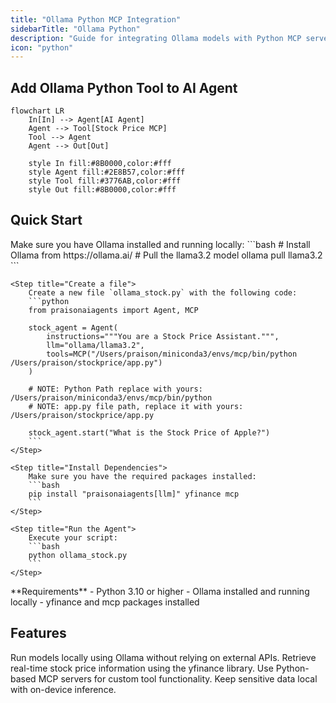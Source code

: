 ```yaml
---
title: "Ollama Python MCP Integration"
sidebarTitle: "Ollama Python"
description: "Guide for integrating Ollama models with Python MCP servers using Agent4ALL agents"
icon: "python"
---
```


## Add Ollama Python Tool to AI Agent

```mermaid
flowchart LR
    In[In] --> Agent[AI Agent]
    Agent --> Tool[Stock Price MCP]
    Tool --> Agent
    Agent --> Out[Out]
    
    style In fill:#8B0000,color:#fff
    style Agent fill:#2E8B57,color:#fff
    style Tool fill:#3776AB,color:#fff
    style Out fill:#8B0000,color:#fff
```

## Quick Start

<Steps>
    <Step title="Set Up Ollama">
        Make sure you have Ollama installed and running locally:
        ```bash
        # Install Ollama from https://ollama.ai/
        # Pull the llama3.2 model
        ollama pull llama3.2
        ```
    </Step>

    <Step title="Create a file">
        Create a new file `ollama_stock.py` with the following code:
        ```python
        from praisonaiagents import Agent, MCP

        stock_agent = Agent(
            instructions="""You are a Stock Price Assistant.""",
            llm="ollama/llama3.2",
            tools=MCP("/Users/praison/miniconda3/envs/mcp/bin/python /Users/praison/stockprice/app.py")
        )

        # NOTE: Python Path replace with yours: /Users/praison/miniconda3/envs/mcp/bin/python
        # NOTE: app.py file path, replace it with yours: /Users/praison/stockprice/app.py

        stock_agent.start("What is the Stock Price of Apple?")
        ```
    </Step>

    <Step title="Install Dependencies">
        Make sure you have the required packages installed:
        ```bash
        pip install "praisonaiagents[llm]" yfinance mcp
        ```
    </Step>

    <Step title="Run the Agent">
        Execute your script:
        ```bash
        python ollama_stock.py
        ```
    </Step>
</Steps>

<Note>
  **Requirements**
  - Python 3.10 or higher
  - Ollama installed and running locally
  - yfinance and mcp packages installed
</Note>

## Features

<CardGroup cols={2}>
  <Card title="Local LLM" icon="server">
    Run models locally using Ollama without relying on external APIs.
  </Card>
  <Card title="Stock Data" icon="chart-line">
    Retrieve real-time stock price information using the yfinance library.
  </Card>
  <Card title="Python MCP" icon="python">
    Use Python-based MCP servers for custom tool functionality.
  </Card>
  <Card title="Privacy-Focused" icon="shield-alt">
    Keep sensitive data local with on-device inference.
  </Card>
</CardGroup>
